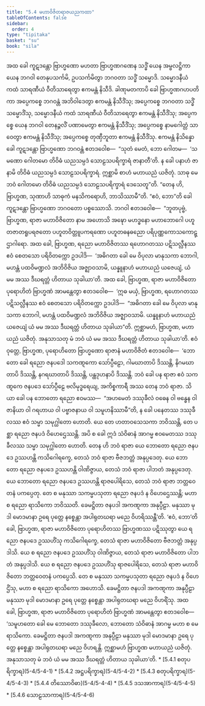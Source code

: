 ```yaml
---
title: "5.4 မဟာဝိဇိတရာဇယညကထာ"
tableOfContents: false
sidebar:
  order: 4
type: "tipitaka"
basket: "su"
book: "sila"
---
```



<DynamicBreadcrumb />

<Division number="334" book="sila" e="ch" v="6" p="127">

<Paragraph number="545" book="sila">
အထ ခေါ ကူဋဒန္တော ဗြာဟ္မဏော မဟတာ ဗြာဟ္မဏဂဏေန သဒ္ဓိံ ယေန အမ္ဗလဋ္ဌိကာ ယေန ဘဂဝါ တေနုပသင်္ကမိ, ဥပသင်္ကမိတွာ ဘဂဝတာ သဒ္ဓိံ သမ္မောဒိ. သမ္မောဒနီယံ ကထံ သာရဏီယံ ဝီတိသာရေတွာ ဧကမန္တံ နိသီဒိ. ခါဏုမတကာပိ ခေါ ဗြာဟ္မဏဂဟပတိကာ အပ္ပေကစ္စေ ဘဂဝန္တံ အဘိဝါဒေတွာ ဧကမန္တံ နိသီဒိံသု; အပ္ပေကစ္စေ ဘဂဝတာ သဒ္ဓိံ သမ္မောဒိံသု, သမ္မောဒနီယံ ကထံ သာရဏီယံ ဝီတိသာရေတွာ ဧကမန္တံ နိသီဒိံသု; အပ္ပေကစ္စေ ယေန ဘဂဝါ တေနဉ္ဇလိံ ပဏာမေတွာ ဧကမန္တံ နိသီဒိံသု; အပ္ပေကစ္စေ နာမဂေါတ္တံ သာဝေတွာ ဧကမန္တံ နိသီဒိံသု; အပ္ပေကစ္စေ တုဏှီဘူတာ ဧကမန္တံ နိသီဒိံသု.


</Paragraph>

</Division>
<Division number="335" book="sila" e="ch" v="6" p="127">

<Paragraph number="546" book="sila">
ဧကမန္တံ နိသိန္နော ခေါ ကူဋဒန္တော ဗြာဟ္မဏော ဘဂဝန္တံ ဧတဒဝေါစ—  “သုတံ မေတံ, ဘော ဂေါတမ—  ‘သမဏော ဂေါတမော တိဝိဓံ ယညသမ္ပဒံ သောဠသပရိက္ခာရံ ဇာနာတီ’တိ. န ခေါ ပနာဟံ ဇာနာမိ တိဝိဓံ ယညသမ္ပဒံ သောဠသပရိက္ခာရံ. ဣစ္ဆာမိ စာဟံ မဟာယညံ ယဇိတုံ. သာဓု မေ ဘဝံ ဂေါတမော တိဝိဓံ ယညသမ္ပဒံ သောဠသပရိက္ခာရံ ဒေသေတူ”တိ.


</Paragraph>

</Division>
<Division number="336" book="sila" e="ch" v="6" p="127">

<Paragraph number="547" book="sila">
“တေန ဟိ, ဗြာဟ္မဏ, သုဏာဟိ သာဓုကံ မနသိကရောဟိ, ဘာသိဿာမီ”တိ. “ဧဝံ, ဘော”တိ ခေါ ကူဋဒန္တော ဗြာဟ္မဏော ဘဂဝတော ပစ္စဿောသိ. ဘဂဝါ ဧတဒဝေါစ—  “ဘူတပုဗ္ဗံ, ဗြာဟ္မဏ, ရာဇာ မဟာဝိဇိတော နာမ အဟောသိ အဍ္ဎော မဟဒ္ဓနော မဟာဘောဂေါ ပဟူတဇာတရူပရဇတော ပဟူတဝိတ္တူပကရဏော ပဟူတဓနဓညော ပရိပုဏ္ဏကောသကောဋ္ဌာဂါရော. အထ ခေါ, ဗြာဟ္မဏ, ရညော မဟာဝိဇိတဿ ရဟောဂတဿ ပဋိသလ္လီနဿ ဧဝံ စေတသော ပရိဝိတက္ကော ဥဒပါဒိ—  ‘အဓိဂတာ ခေါ မေ ဝိပုလာ မာနုသကာ ဘောဂါ, မဟန္တံ ပထဝိမဏ္ဍလံ အဘိဝိဇိယ အဇ္ဈာဝသာမိ, ယန္နူနာဟံ မဟာယညံ ယဇေယျံ, ယံ မမ အဿ ဒီဃရတ္တံ ဟိတာယ သုခါယာ’တိ.


</Paragraph>

</Division>
<Division number="337" book="sila" e="ch" v="6" p="128">

<Paragraph number="548" book="sila">
အထ ခေါ, ဗြာဟ္မဏ, ရာဇာ မဟာဝိဇိတော ပုရောဟိတံ ဗြာဟ္မဏံ အာမန္တေတွာ ဧတဒဝေါစ—  ‘ဣဓ မယှံ, ဗြာဟ္မဏ, ရဟောဂတဿ ပဋိသလ္လီနဿ ဧဝံ စေတသော ပရိဝိတက္ကော ဥဒပါဒိ—  “အဓိဂတာ ခေါ မေ ဝိပုလာ မာနုသကာ ဘောဂါ, မဟန္တံ ပထဝိမဏ္ဍလံ အဘိဝိဇိယ အဇ္ဈာဝသာမိ. ယန္နူနာဟံ မဟာယညံ ယဇေယျံ ယံ မမ အဿ ဒီဃရတ္တံ ဟိတာယ သုခါယာ”တိ. ဣစ္ဆာမဟံ, ဗြာဟ္မဏ, မဟာယညံ ယဇိတုံ. အနုသာသတု မံ ဘဝံ ယံ မမ အဿ ဒီဃရတ္တံ ဟိတာယ သုခါယာ’တိ.


</Paragraph>

</Division>
<Division number="338" book="sila" e="ch" v="6" p="128">

<Paragraph number="549" book="sila">
ဧဝံ ဝုတ္တေ, ဗြာဟ္မဏ, ပုရောဟိတော ဗြာဟ္မဏော ရာဇာနံ မဟာဝိဇိတံ ဧတဒဝေါစ—  ‘ဘောတော ခေါ ရညော ဇနပဒေါ သကဏ္ဋကော သော်ပ္ပီဠော, ဂါမဃာတာပိ ဒိဿန္တိ, နိဂမဃာတာပိ ဒိဿန္တိ, နဂရဃာတာပိ ဒိဿန္တိ, ပန္ထဒုဟနာပိ ဒိဿန္တိ. ဘဝံ ခေါ ပန ရာဇာ ဧဝံ သကဏ္ဋကေ ဇနပဒေ သော်ပ္ပီဠေ ဗလိမုဒ္ဓရေယျ, အကိစ္စကာရီ အဿ တေန ဘဝံ ရာဇာ. သိယာ ခေါ ပန ဘောတော ရညော ဧဝမဿ—  “အဟမေတံ ဒဿုခီလံ ဝဓေန ဝါ ဗန္ဓေန ဝါ ဇာနိယာ ဝါ ဂရဟာယ ဝါ ပဗ္ဗာဇနာယ ဝါ သမူဟနိဿာမီ”တိ, န ခေါ ပနေတဿ ဒဿုခီလဿ ဧဝံ သမ္မာ သမုဂ္ဃါတော ဟောတိ. ယေ တေ ဟတာဝသေသကာ ဘဝိဿန္တိ, တေ ပစ္ဆာ ရညော ဇနပဒံ ဝိဟေဌေဿန္တိ. အပိ စ ခေါ ဣဒံ သံဝိဓာနံ အာဂမ္မ ဧဝမေတဿ ဒဿုခီလဿ သမ္မာ သမုဂ္ဃါတော ဟောတိ. တေန ဟိ ဘဝံ ရာဇာ ယေ ဘောတော ရညော ဇနပဒေ ဥဿဟန္တိ ကသိဂေါရက္ခေ, တေသံ ဘဝံ ရာဇာ ဗီဇဘတ္တံ အနုပ္ပဒေတု. ယေ ဘောတော ရညော ဇနပဒေ ဥဿဟန္တိ ဝါဏိဇ္ဇာယ, တေသံ ဘဝံ ရာဇာ ပါဘတံ အနုပ္ပဒေတု. ယေ ဘောတော ရညော ဇနပဒေ ဥဿဟန္တိ ရာဇပေါရိသေ, တေသံ ဘဝံ ရာဇာ ဘတ္တဝေတနံ ပကပ္ပေတု. တေ စ မနုဿာ သကမ္မပသုတာ ရညော ဇနပဒံ န ဝိဟေဌေဿန္တိ; မဟာ စ ရညော ရာသိကော ဘဝိဿတိ. ခေမဋ္ဌိတာ ဇနပဒါ အကဏ္ဋကာ အနုပ္ပီဠာ. မနုဿာ မုဒါ မောဒမာနာ ဥရေ ပုတ္တေ နစ္စေန္တာ အပါရုတဃရာ မညေ ဝိဟရိဿန္တီ’တိ. ‘ဧဝံ, ဘော’တိ ခေါ, ဗြာဟ္မဏ, ရာဇာ မဟာဝိဇိတော ပုရောဟိတဿ ဗြာဟ္မဏဿ ပဋိဿုတွာ ယေ ရညော ဇနပဒေ ဥဿဟိံသု ကသိဂေါရက္ခေ, တေသံ ရာဇာ မဟာဝိဇိတော ဗီဇဘတ္တံ အနုပ္ပဒါသိ. ယေ စ ရညော ဇနပဒေ ဥဿဟိံသု ဝါဏိဇ္ဇာယ, တေသံ ရာဇာ မဟာဝိဇိတော ပါဘတံ အနုပ္ပဒါသိ. ယေ စ ရညော ဇနပဒေ ဥဿဟိံသု ရာဇပေါရိသေ, တေသံ ရာဇာ မဟာဝိဇိတော ဘတ္တဝေတနံ ပကပ္ပေသိ. တေ စ မနုဿာ သကမ္မပသုတာ ရညော ဇနပဒံ န ဝိဟေဌိံသု, မဟာ စ ရညော ရာသိကော အဟောသိ. ခေမဋ္ဌိတာ ဇနပဒါ အကဏ္ဋကာ အနုပ္ပီဠာ မနုဿာ မုဒါ မောဒမာနာ ဥရေ ပုတ္တေ နစ္စေန္တာ အပါရုတဃရာ မညေ ဝိဟရိံသု. အထ ခေါ, ဗြာဟ္မဏ, ရာဇာ မဟာဝိဇိတော ပုရောဟိတံ ဗြာဟ္မဏံ အာမန္တေတွာ ဧတဒဝေါစ—  ‘သမူဟတော ခေါ မေ ဘောတော ဒဿုခီလော, ဘောတော သံဝိဓာနံ အာဂမ္မ မဟာ စ မေ ရာသိကော. ခေမဋ္ဌိတာ ဇနပဒါ အကဏ္ဋကာ အနုပ္ပီဠာ မနုဿာ မုဒါ မောဒမာနာ ဥရေ ပုတ္တေ နစ္စေန္တာ အပါရုတဃရာ မညေ ဝိဟရန္တိ. ဣစ္ဆာမဟံ ဗြာဟ္မဏ မဟာယညံ ယဇိတုံ. အနုသာသတု မံ ဘဝံ ယံ မမ အဿ ဒီဃရတ္တံ ဟိတာယ သုခါယာ’တိ.

</Paragraph>
</Division>

<TableOfContents book="sila" section="5.4">
* [5.4.1 စတုပရိက္ခာရ](5-4/5-4-1)
* [5.4.2 အဋ္ဌပရိက္ခာရ](5-4/5-4-2)
* [5.4.3 စတုပရိက္ခာရ](5-4/5-4-3)
* [5.4.4 တိဿောဝိဓာ](5-4/5-4-4)
* [5.4.5 ဒသအာကာရ](5-4/5-4-5)
* [5.4.6 သောဠသာကာရ](5-4/5-4-6)
</TableOfContents>